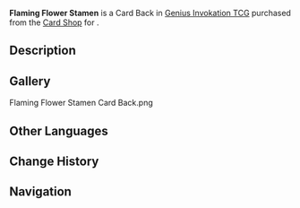 {{About|the Card Back|the item|Flaming Flower Stamen}}
{{Item Infobox
|title        = Flaming Flower Stamen
|id           = 339014
|image        = Item Flaming Flower Stamen Card Back.png
|type         = Card Backs
|quality      = 3
|description  = A [[Genius Invokation TCG]] card back that can be obtained and switched around. They say that card backs with different designs also come with minute differences in make and texture. Some players also make collecting card backs of different styles their pursuit and hobby.
|source1      = {{Sold By}}
}}
'''Flaming Flower Stamen''' is a Card Back in [[Genius Invokation TCG]] purchased from the [[Card Shop]] for {{Item|Flaming Flower Stamen|x=100}}.

==Description==
{{Description|"My duelist's soul is aflame!"|Deck Design Settings Menu}}

==Gallery==
<gallery>
Flaming Flower Stamen Card Back.png
</gallery>

==Other Languages==
{{Transclude|Flaming Flower Stamen|Other Languages}}

==Change History==
{{Change History|3.3}}

==Navigation==
{{Genius Invokation TCG Navbox|Card Accessory}}